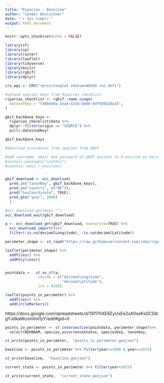 ```yaml
---
title: "Riparias - Baseline"
author: "Sander Devisscher"
date: "`r Sys.time()`"
output: html_document
---
```


```r
knitr::opts_chunk$set(echo = FALSE)
```

```r
library(sf)
library(sp)
library(raster)
library(leaflet)
library(tidyverse)
library(knitr)
library(rgbif)
library(dplyr)

crs_wgs <- CRS("+proj=longlat +datum=WGS84 +no_defs")
```

```r
#upload species keys from Riparias checklist
riparias_checklist <- rgbif::name_usage(
  datasetKey = "fd004d9a-2ea4-4244-bb60-0df508d20a15", 
)

gbif_backbone_keys <- 
  riparias_checklist$data %>%
  dplyr::filter(origin == "SOURCE") %>%
  pull(.data$nubKey)

gbif_backbone_keys
```
```r
#download occurences from species from GBIF

#add username, email and password of GBIF account to R.environ en herstart Rstudio
#install.packages("usethis")
#usethis::edit_r_environ()


gbif_download <- occ_download(
  pred_in("taxonKey", gbif_backbone_keys),
  pred_in("country", c("BE")),
  pred("hasCoordinate", TRUE),
  pred_gte("year", 2000)
  )                              

#occ_download_get(key= "")
occ_download_wait(gbif_download)

a <- occ_download_get(gbif_download, overwrite=TRUE) %>%
  occ_download_import()%>%
  filter(!is.na(decimalLongitude), !is.na(decimalLatitude))
```

```r
perimeter_shape <- st_read("https://raw.githubusercontent.com/inbo/riparias-prep/master/data/spatial/perimeter/Riparias_Official_StudyArea.geojson")
```

```r
leaflet(perimeter_shape) %>% 
  addTiles() %>% 
  addPolylines()
```

```r

```
```r
pointdata <-  st_as_sf(a,
               coords = c("decimalLongitude",
                          "decimalLatitude"),
               crs = 4326)
```

```r
leaflet(points_in_perimeter) %>% 
  addTiles() %>% 
  addCircleMarkers()
```

https://docs.google.com/spreadsheets/d/15f17hXE9ZyUxEe2xA0seKs0CSibgYJdkaWcnmVoI1yY/edit#gid=0


```r
points_in_perimeter <- st_intersection(pointdata, perimeter_shape)%>%
  select(BEKNAAM, species,occurrenceStatus, speciesKey, taxonKey,     individualCount,vernacularName, collectionCode, references, year)

st_write(points_in_perimeter,  "points_in_perimeter.geojson")
```

```r
baseline <- points_in_perimeter %>% filter(year>=2000 & year<=2015)

st_write(baseline,  "baseline.geojson")

```

```r
current_state <- points_in_perimeter %>% filter(year>2015)

st_write(current_state,  "current_state.geojson")
```




